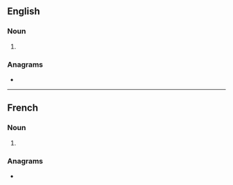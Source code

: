 {{also|Osiers}}
==English==

===Noun===
{{head|en|noun form}}

# {{plural of|en|osier}}

===Anagrams===
* {{anagrams|en|a=eiorss|Rosies}}

----

==French==

===Noun===
{{head|fr|noun form|g=m}}

# {{plural of|fr|osier}}

===Anagrams===
* {{l|fr|serois}}